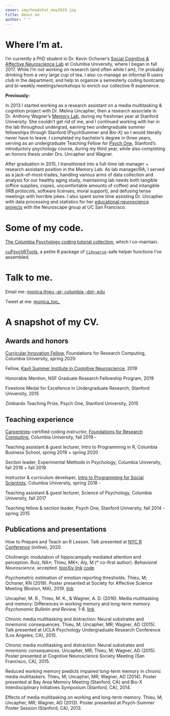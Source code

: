 ```yaml
---
cover: img/headshot_may2019.jpg
title: About me
author: " "
---
```


# Where I'm at.

I'm currently a PhD student in Dr. Kevin Ochsner's [Social Cognitive & Affective Neuroscience Lab](http://www.ochsnerscanlab.org) at Columbia University, where I began in fall 2017. While I'm not working on research (and often while I am), I'm probably drinking from a very large cup of tea. I also co-manage an informal R users club in the department, and help to organize a semesterly coding bootcamp and bi-weekly meetings/workshops to enrich our collective R experience.

**Previously:**

In 2013 I started working as a research assistant on a media multitasking & cognition project with Dr. Melina Uncapher, then a research associate in Dr. Anthony Wagner's [Memory Lab](https://memorylab.stanford.edu), during my freshman year at Stanford University. She couldn't get rid of me, and I continued working with her in the lab throughout undergrad, earning two undergraduate summer fellowships through Stanford (PsychSummer and Bio-X) so I would literally never have to leave. I completed my bachelor's degree in three years, serving as an undergraduate Teaching Fellow for [Psych One](http://psych-one.weebly.com), Stanford's introductory psychology course, during my third year, while also completing an honors thesis under Drs. Uncapher and Wagner.

After graduation in 2015, I transitioned into a full-time lab manager + research assistant position in the Memory Lab. As lab manager/RA, I served as a jack-of-most-trades, handling various arms of data collection and analysis for our healthy aging study, maintaining lab needs both tangible (office supplies, copies, uncomfortable amounts of coffee) and intangible (IRB protocols, software licenses, moral support), and defusing tense meetings with horrible jokes. I also spent some time assisting Dr. Uncapher with data processing and statistics for her [educational neuroscience projects](https://neuroscape.ucsf.edu/education/) with the Neuroscape group at UC San Francisco.

# Some of my code.

[The Columbia Psychology coding tutorial collection](https://cu-psych-computing.github.io/cu-psych-comp-tutorial/), which I co-maintain.

[cuPsychRTools](https://github.com/cu-psych-r-users/cuPsychRTools), a petite R package of [`tidyverse`](https://www.tidyverse.org/)-safe helper functions I've assembled.

# Talk to me.

Email me: [monica.thieu -at- columbia -dot- edu](mailto:monica.thieu@columbia.edu)

Tweet at me: [monica_too_](https://twitter.com/monica_too_)

# A snapshot of my CV.

## Awards and honors

[Curricular Innovation Fellow](https://rcfoundations.research.columbia.edu/content/foundations-curriculum-innovation-grant-program), Foundations for Research Computing, Columbia University, spring 2020

Fellow, [Kavli Summer Institute in Cognitive Neuroscience](https://sicn.cmb.ucdavis.edu/), 2019

Honorable Mention, NSF Graduate Research Fellowship Program, 2019

Firestone Medal for Excellence in Undergraduate Research, Stanford University, 2015

Zimbardo Teaching Prize, Psych One, Stanford University, 2015

## Teaching experience

[Carpentries](https://carpentries.org/)-certified coding instructor, [Foundations for Research Computing](https://rcfoundations.research.columbia.edu/), Columbia University, fall 2019 -

Teaching assistant & guest lecturer, Intro to Programming in R, Columbia Business School, spring 2019 + spring 2020

Section leader, Experimental Methods in Psychology, Columbia University, fall 2018 + fall 2019

Instructor & curriculum developer, [Intro to Programming for Social Scientists](https://cu-psych-computing.github.io/cu-psych-comp-tutorial/workshop/), Columbia University, spring 2018 -

Teaching assistant & guest lecturer, Science of Psychology, Columbia University, fall 2017

Teaching fellow & section leader, Psych One, Stanford University, fall 2014 - spring 2015

## Publications and presentations

How to Prepare and Teach an R Lesson. Talk presented at [NYC R Conference](https://rstats.ai/nyr/#speakers) (online), 2020.

Cholinergic modulation of hippocampally mediated attention and perception. Ruiz, NA\*; Thieu, MK\*; Aly, M (\* co-first author). _Behavioral Neuroscience,_ accepted. [biorXiv link](https://www.biorxiv.org/content/10.1101/2020.05.19.104497v2) [code](https://github.com/alylab/artMuseNicotine)

Psychometric estimation of emotion reporting thresholds. Thieu, M; Ochsner, KN (2019). Poster presented at Society for Affective Science Meeting (Boston, MA), 2019. [link](https://osf.io/ubxtm/)

Uncapher, M. R., Thieu, M. K., & Wagner, A. D. (2016). Media multitasking and memory: Differences in working memory and long-term memory. _Psychonomic Bulletin and Review,_ 1-8. [link](https://www.ncbi.nlm.nih.gov/pmc/articles/PMC4733435/)

Chronic media multitasking and distraction: Neural substrates and mnemonic consequences. Thieu, M; Uncapher, MR; Wagner, AD (2015). Talk presented at UCLA Psychology Undergraduate Research Conference (Los Angeles, CA), 2015.

Chronic media multitasking and distraction: Neural substrates and mnemonic consequences. Uncapher, MR; Thieu, M; Wagner, AD (2015). Poster presented at Cognitive Neuroscience Society Meeting (San Francisco, CA), 2015.

Reduced working memory predicts impaired long-term memory in chronic media multitaskers. Thieu, M; Uncapher, MR; Wagner, AD (2014). Poster presented at Bay Area Memory Meeting (Stanford, CA) and Bio-X Interdisciplinary Initiatives Symposium (Stanford, CA), 2014.

Effects of media multitasking on working and long-term memory. Thieu, M; Uncapher, MR; Wagner, AD (2013). Poster presented at Psych-Summer Poster Session (Stanford, CA), 2013.
